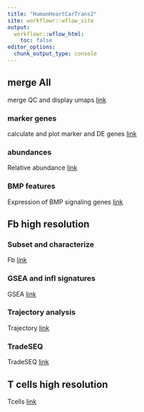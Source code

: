 ```yaml
---
title: "HumanHeartCarTrans2"
site: workflowr::wflow_site
output:
  workflowr::wflow_html:
    toc: false
editor_options:
  chunk_output_type: console
---
```


## merge All
merge QC and display umaps
[link](Merge-QC-UMAPS.html)

### marker genes
calculate and plot marker and DE genes
[link](Marker_Genes.html)

### abundances
Relative abundance
[link](Abundances.html)

### BMP features
Expression of BMP signaling genes
[link](BMP_HGF.html)

## Fb high resolution
### Subset and characterize
Fb
[link](Fbhighres.html)

### GSEA and infl signatures
GSEA
[link](FbhighresGSEA.html)

### Trajectory analysis
Trajectory
[link](slingshotIntFb.html)

### TradeSEQ
TradeSEQ
[link](tradeseqIntFb.html)

## T cells high resolution
Tcells
[link](Tcellhighres.html)










